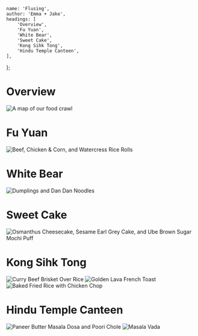 
	name: 'Flusing',
	author: 'Emma + Jake',
	headings: [
		'Overview',
		'Fu Yuan',
		'White Bear',
		'Sweet Cake',
		'Kong Sihk Tong',
		'Hindu Temple Canteen',
	],
};

# Overview

![A map of our food crawl](3/map.jpg 'A map of our food crawl')

# Fu Yuan

![Beef, Chicken & Corn, and Watercress Rice Rolls](3/fu_yuan.jpeg 'Beef, Chicken & Corn, and Watercress Rice Rolls')

# White Bear

![Dumplings and Dan Dan Noodles](3/white_bear.jpeg 'Dumplings and Dan Dan Noodles')

# Sweet Cake

![Osmanthus Cheesecake, Sesame Earl Grey Cake, and Ube Brown Sugar Mochi Puff](3/sweet_cake.jpeg 'Osmanthus Cheesecake, Sesame Earl Grey Cake, and Ube Brown Sugar Mochi Puff')

# Kong Sihk Tong

![Curry Beef Brisket Over Rice](3/kst_1.jpeg 'Curry Beef Brisket Over Rice')
![Golden Lava French Toast](3/kst_2.jpeg 'Golden Lava French Toast')
![Baked Fried Rice with Chicken Chop](3/kst_3.jpeg 'Baked Fried Rice with Chicken Chop')

# Hindu Temple Canteen

![Paneer Butter Masala Dosa and Poori Chole](3/htc_1.jpeg 'Paneer Butter Masala Dosa and Poori Chole')
![Masala Vada](3/htc_2.jpeg 'Masala Vada')

